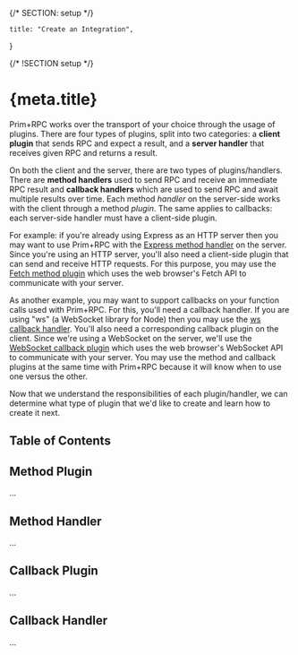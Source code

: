 {/* SECTION: setup */}

	title: "Create an Integration",
}

{/* !SECTION setup */}

# {meta.title}

Prim+RPC works over the transport of your choice through the usage of plugins. There are four types of plugins, split
into two categories: a **client plugin** that sends RPC and expect a result, and a **server handler** that receives
given RPC and returns a result.

On both the client and the server, there are two types of plugins/handlers. There are **method handlers** used to send
RPC and receive an immediate RPC result and **callback handlers** which are used to send RPC and await multiple results
over time. Each method _handler_ on the server-side works with the client through a method _plugin_. The same applies to
callbacks: each server-side handler must have a client-side plugin.

For example: if you're already using Express as an HTTP server then you may want to use Prim+RPC with the
[Express method handler](/docs/plugins/server#express) on the server. Since you're using an HTTP server, you'll also
need a client-side plugin that can send and receive HTTP requests. For this purpose, you may use the
[Fetch method plugin](/docs/plugins/client#fetch-api-browser) which uses the web browser's Fetch API to communicate with
your server.

As another example, you may want to support callbacks on your function calls used with Prim+RPC. For this, you'll need a
callback handler. If you are using "ws" (a WebSocket library for Node) then you may use the
[ws callback handler](/docs/plugins/server#ws). You'll also need a corresponding callback plugin on the client. Since
we're using a WebSocket on the server, we'll use the
[WebSocket callback plugin](/docs/plugins/client#websocket-api-browser) which uses the web browser's WebSocket API to
communicate with your server. You may use the method and callback plugins at the same time with Prim+RPC because it will
know when to use one versus the other.

Now that we understand the responsibilities of each plugin/handler, we can determine what type of plugin that we'd like
to create and learn how to create it next.

## Table of Contents

## Method Plugin

...

## Method Handler

...

## Callback Plugin

...

## Callback Handler

...
